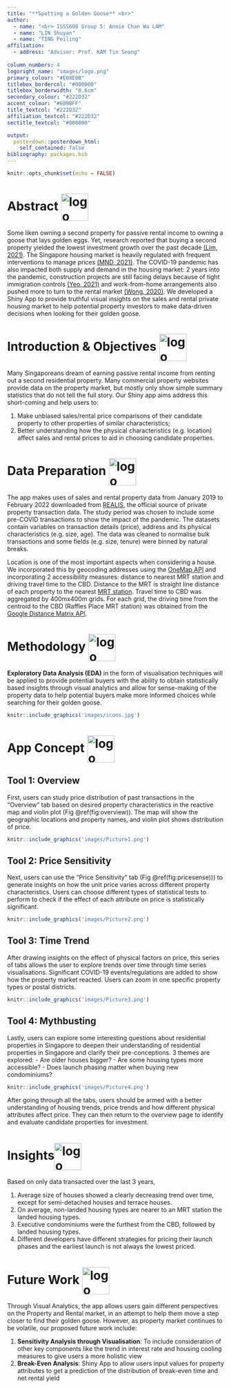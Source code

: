 ```yaml
---
title: "**Spotting a Golden Goose** <br>"
author:
  - name: "<br> ISSS608 Group 5: Annie Chan Wa LAM"
  - name: "LIN Shuyan"
  - name: "TING Peiling"
affiliation:
  - address: "Advisor: Prof. KAM Tin Seong"
  
column_numbers: 4
logoright_name: "images/logo.png"
primary_colour: "#E08E0B"
titlebox_bordercol: "#000000"
titlebox_borderwidth: "0.6cm"
secondary_colour: "#222D32"
accent_colour: "#609BFF"
title_textcol: "#222D32"
affiliation_textcol: "#222D32"
sectitle_textcol: "#000000"

output: 
  posterdown::posterdown_html:
    self_contained: false
bibliography: packages.bib
---
```


```r
knitr::opts_chunk$set(echo = FALSE)
```
# Abstract <img src="images/abstract.png" alt="logo" height="63" style="vertical-align:middle;margin:0px 0px">
Some liken owning a second property for passive rental income to owning a goose that lays golden eggs. Yet, research reported that buying a second property yielded the lowest investment growth over the past decade [(Lim, 2021)](https://www.todayonline.com/singapore/investing-second-private-property-singapore-yielded-relatively-low-returns-over-past). The Singapore housing market is heavily regulated with frequent interventions to manage prices [(MND, 2021)](https://www.mnd.gov.sg/newsroom/press-releases/view/measures-to-cool-the-property-market). The COVID-19 pandemic has also impacted both supply and demand in the housing market: 2 years into the pandemic, construction projects are still facing delays because of tight immigration controls [(Yeo, 2021)](https://www.straitstimes.com/singapore/construction-firms-expect-latest-covid-19-curbs-by-mom-to-further-delay-projects-by-up-to) and work-from-home arrangements also pushed more to turn to the rental market [(Wong, 2020)](https://www.todayonline.com/singapore/space-squeeze-home-prompts-more-young-singaporeans-move-out). We developed a Shiny App to provide truthful visual insights on the sales and rental private housing market to help potential property investors to make data-driven decisions when looking for their golden goose.

# Introduction & Objectives <img src="images/intro.png" alt="logo" height="63" style="vertical-align:middle;margin:0px 0px">
Many Singaporeans dream of earning passive rental income from renting out a second residential property. Many commercial property websites provide data on the property market, but mostly only show simple summary statistics that do not tell the full story. Our Shiny app aims address this short-coming and help users to:

1. Make unbiased sales/rental price comparisons of their candidate property to other properties of similar characteristics;
2. Better understanding how the physical characteristics (e.g. location) affect sales and rental prices to aid in choosing candidate properties.

# Data Preparation <img src="images/data.png" alt="logo" height="63" style="vertical-align:middle;margin:0px 0px">
The app makes uses of sales and rental property data from January 2019 to February 2022 downloaded from [REALIS](https://www.ura.gov.sg/reis/index), the official source of private property transaction data. The study period was chosen to include some pre-COVID transactions to show the impact of the pandemic. The datasets contain variables on transaction details (price), address and its physical characteristics (e.g. size, age). The data was cleaned to normalise bulk transactions and some fields (e.g. size, tenure) were binned by natural breaks.

Location is one of the most important aspects when considering a house. We incorporated this by geocoding addresses using the [OneMap API](https://www.onemap.gov.sg/docs/) and incorporating 2 accessibility measures: distance to nearest MRT station and driving travel time to the CBD. Distance to the MRT is straight line distance of each property to the nearest [MRT station](https://data.gov.sg/dataset/master-plan-2019-rail-station-layer). Travel time to CBD was aggregated by 400mx400m grids. For each grid, the driving time from the centroid to the CBD (Raffles Place MRT station) was obtained from the [Google Distance Matrix API](https://developers.google.com/maps/documentation/distance-matrix/overview).

# Methodology <img src="images/packages.png" alt="logo" height="63" style="vertical-align:middle;margin:0px 0px">
**Exploratory Data Analysis (EDA)** in the form of visualisation techniques will be applied to provide potential buyers with the ability to obtain statistically based insights through visual analytics and allow for sense-making of the property data to help potential buyers make more informed choices while searching for their golden goose.
```r
knitr::include_graphics('images/icons.jpg')
```

# App Concept <img src="images/app.png" alt="logo" height="63" style="vertical-align:middle;margin:0px 0px">
## **Tool 1: Overview**
First, users can study price distribution of past transactions in the "Overview" tab based on desired property characteristics in the reactive map and violin plot (Fig \@ref(fig:overview)). The map will show the geographic locations and property names, and violin plot shows distribution of price.
```r
knitr::include_graphics('images/Picture1.png')
```
## **Tool 2: Price Sensitivity**
Next, users can use the "Price Sensitivity" tab (Fig \@ref(fig:pricesense))) to generate insights on how the unit price varies across different property characteristics. Users can choose different types of statistical tests to perform to check if the effect of each attribute on price is statistically significant.
```r
knitr::include_graphics('images/Picture2.png')
```
## **Tool 3: Time Trend**
After drawing insights on the effect of physical factors on price, this series of tabs allows the user to explore trends over time through time series visualisations. Significant COVID-19 events/regulations are added to show how the property market reacted. Users can zoom in one specific property types or postal districts.
```r
knitr::include_graphics('images/Picture3.png')
```
## **Tool 4: Mythbusting**
Lastly, users can explore some interesting questions about residential properties in Singapore to deepen their understanding of residential properties in Singapore and clarify their pre-conceptions. 3 themes are explored:
- Are older houses bigger?
- Are some housing types more accessible?
- Does launch phasing matter when buying new condominiums?
```r
knitr::include_graphics('images/Picture4.png')
```
After going through all the tabs, users should be armed with a better understanding of housing trends, price trends and how different physical attributes affect price. They can then return to the overview page to identify and evaluate candidate properties for investment.

# Insights<img src="images/insights.png" alt="logo" height="63" style="vertical-align:middle;margin:0px 0px">
Based on only data transacted over the last 3 years,

1. Average size of houses showed a clearly decreasing trend over time, except for semi-detached houses and terrace houses. 
2. On average, non-landed housing types are nearer to an MRT station the landed housing types.
3. Executive condominiums were the furthest from the CBD, followed by landed housing types. 
4. Different developers have different strategies for pricing their launch phases and the earliest launch is not always the lowest priced.

# Future Work <img src="images/future.png" alt="logo" height="63" style="vertical-align:middle;margin:0px 0px">
Through Visual Analytics, the app allows users gain different perspectives on the Property and Rental market, in an attempt to help them move a step closer to find their golden goose. 
However, as property market continues to be volatile, our proposed future work include:

1) **Sensitivity Analysis through Visualisation**: To include consideration of other key components like the trend in interest rate and housing cooling measures to give users a more holistic view
2) **Break-Even Analysis**: Shiny App to allow users input values for property attributes to get a prediction of the distribution of break-even time and net rental yield

